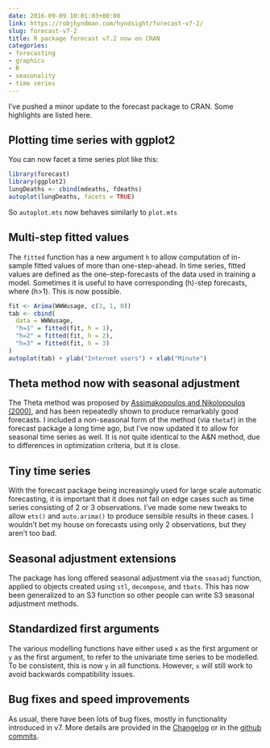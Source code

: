 ```yaml
---
date: 2016-09-09 10:01:03+00:00
link: https://robjhyndman.com/hyndsight/forecast-v7-2/
slug: forecast-v7-2
title: R package forecast v7.2 now on CRAN
categories:
- forecasting
- graphics
- R
- seasonality
- time series
---
```


I’ve pushed a minor update to the forecast package to CRAN. Some highlights are listed here.

<!-- more -->

## Plotting time series with ggplot2

You can now facet a time series plot like this:

```r
library(forecast)
library(ggplot2)
lungDeaths <- cbind(mdeaths, fdeaths)
autoplot(lungDeaths, facets = TRUE)
```

So `autoplot.mts` now behaves similarly to `plot.mts`

## Multi-step fitted values

The `fitted` function has a new argument `h` to allow computation of in-sample fitted values of more than one-step-ahead. In time series, fitted values are defined as the one-step-forecasts of the data used in training a model. Sometimes it is useful to have corresponding \(h\)-step forecasts, where \(h>1\). This is now possible.

```r
fit <- Arima(WWWusage, c(3, 1, 0))
tab <- cbind(
  data = WWWusage,
  "h=1" = fitted(fit, h = 1),
  "h=2" = fitted(fit, h = 2),
  "h=3" = fitted(fit, h = 3)
)
autoplot(tab) + ylab("Internet users") + xlab("Minute")
```

## Theta method now with seasonal adjustment

The Theta method was proposed by [Assimakopoulos and Nikolopoulos (2000)](http://dx.doi.org/10.1016/S0169-2070(00)00066-2), and has been repeatedly shown to produce remarkably good forecasts. I included a non-seasonal form of the method (via `thetaf`) in the forecast package a long time ago, but I’ve now updated it to allow for seasonal time series as well. It is not quite identical to the A&N method, due to differences in optimization criteria, but it is close.

## Tiny time series

With the forecast package being increasingly used for large scale automatic forecasting, it is important that it does not fail on edge cases such as time series consisting of 2 or 3 observations. I’ve made some new tweaks to allow `ets()` and `auto.arima()` to produce sensible results in these cases. I wouldn’t bet my house on forecasts using only 2 observations, but they aren’t too bad.

## Seasonal adjustment extensions

The package has long offered seasonal adjustment via the `seasadj` function, applied to objects created using `stl`, `decompose`, and `tbats`. This has now been generalized to an S3 function so other people can write S3 seasonal adjustment methods.

## Standardized first arguments

The various modelling functions have either used `x` as the first argument or `y` as the first argument, to refer to the univariate time series to be modelled. To be consistent, this is now `y` in all functions. However, `x` will still work to avoid backwards compatibility issues.

## Bug fixes and speed improvements

As usual, there have been lots of bug fixes, mostly in functionality introduced in v7. More details are provided in the [Changelog](http://pkg.robjhyndman.com/forecast/news/) or in the [github commits](https://github.com/robjhyndman/forecast/commits/master).
